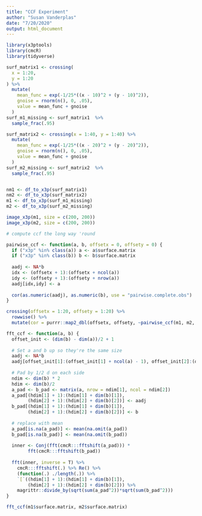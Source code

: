 ```yaml
---
title: "CCF Experiment"
author: "Susan Vanderplas"
date: "7/20/2020"
output: html_document
---
```


```r
library(x3ptools)
library(cmcR)
library(tidyverse)
```


```r
surf_matrix1 <- crossing(
  x = 1:20,
  y = 1:20
) %>%
  mutate(
    mean_func = exp(-1/25*((x - 10)^2 + (y - 10)^2)),
    gnoise = rnorm(n(), 0, .05),
    value = mean_func + gnoise
  )
surf_m1_missing <- surf_matrix1  %>%
  sample_frac(.95)

surf_matrix2 <- crossing(x = 1:40, y = 1:40) %>%
  mutate(
    mean_func = exp(-1/25*((x - 20)^2 + (y - 20)^2)),
    gnoise = rnorm(n(), 0, .05), 
    value = mean_func + gnoise
  ) 
surf_m2_missing <- surf_matrix2  %>%
  sample_frac(.95)


nm1 <- df_to_x3p(surf_matrix1)
nm2 <- df_to_x3p(surf_matrix2)
m1 <- df_to_x3p(surf_m1_missing)
m2 <- df_to_x3p(surf_m2_missing)

image_x3p(m1, size = c(200, 200))
image_x3p(m2, size = c(200, 200))
```


```r
# compute ccf the long way 'round

pairwise_ccf <- function(a, b, offsetx = 0, offsety = 0) {
  if ("x3p" %in% class(a)) a <- a$surface.matrix
  if ("x3p" %in% class(b)) b <- b$surface.matrix
  
  aadj <- NA*b
  idx <- (offsetx + 1):(offsetx + ncol(a))
  idy <- (offsety + 1):(offsety + nrow(a))
  aadj[idx,idy] <- a
  
  cor(as.numeric(aadj), as.numeric(b), use = "pairwise.complete.obs")
}

crossing(offsetx = 1:20, offsety = 1:20) %>%
  rowwise() %>%
  mutate(cor = purrr::map2_dbl(offsetx, offsety, ~pairwise_ccf(m1, m2, .x, .y)))

fft_ccf <- function(a, b) {
  offset_init <- (dim(b) - dim(a))/2 + 1
  
  # Set a and b up so they're the same size
  aadj <- NA*b
  aadj[offset_init[1]:(offset_init[1] + ncol(a) - 1), offset_init[2]:(offset_init[2] + nrow(a) - 1)] <- a
  
  # Pad by 1/2 d on each side
  ndim <- dim(b) * 2
  hdim <- dim(b)/2
  a_pad <- b_pad <- matrix(a, nrow = ndim[1], ncol = ndim[2])
  a_pad[(hdim[1] + 1):(hdim[1] + dim(b)[1]), 
        (hdim[2] + 1):(hdim[2] + dim(b)[2])] <- aadj
  b_pad[(hdim[1] + 1):(hdim[1] + dim(b)[1]), 
        (hdim[2] + 1):(hdim[2] + dim(b)[2])] <- b
  
  # replace with mean
  a_pad[is.na(a_pad)] <- mean(na.omit(a_pad))
  b_pad[is.na(b_pad)] <- mean(na.omit(b_pad))
  
  inner <- Conj(fft(cmcR:::fftshift(a_pad))) * 
        fft(cmcR:::fftshift(b_pad))
  
  fft(inner, inverse = T) %>%
    cmcR:::fftshift(.) %>% Re() %>%
    (function(.) ./length(.)) %>%
    `[`((hdim[1] + 1):(hdim[1] + dim(b)[1]), 
        (hdim[2] + 1):(hdim[2] + dim(b)[2])) %>%
    magrittr::divide_by(sqrt(sum(a_pad^2))*sqrt(sum(b_pad^2)))
}

fft_ccf(m1$surface.matrix, m2$surface.matrix)
```

